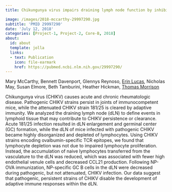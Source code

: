 ```yaml
---
title: Chikungunya virus impairs draining lymph node function by inhibiting HEV-mediated lymphocyte recruitment

image: /images/2018-mccarthy-29997290.jpg
subtitle: 'PMID 29997290'
date: 'July 12, 2018'
categories: [Project-1, Project-2, Core-B, 2018]
about:
  id: about
  template: jolla
  links:
  - text: Publication
    icon: file-earmark
    href: https://pubmed.ncbi.nlm.nih.gov/29997290/
---
```


Mary McCarthy, Bennett Davenport, Glennys Reynoso, [Erin Lucas](http://orcid.org/0000-0001-7705-2069), Nicholas May, Susan Elmore, Beth Tamburini, Heather Hickman, [Thomas Morrison](https://scholar.google.com/citations?user=ljkm0eMAAAAJ&hl=en&oi=ao)

Chikungunya virus (CHIKV) causes acute and chronic rheumatologic disease. Pathogenic CHIKV strains persist in joints of immunocompetent mice, while the attenuated CHIKV strain 181/25 is cleared by adaptive immunity. We analyzed the draining lymph node (dLN) to define events in lymphoid tissue that may contribute to CHIKV persistence or clearance. Acute 181/25 infection resulted in dLN enlargement and germinal center (GC) formation, while the dLN of mice infected with pathogenic CHIKV became highly disorganized and depleted of lymphocytes. Using CHIKV strains encoding ovalbumin-specific TCR epitopes, we found that lymphocyte depletion was not due to impaired lymphocyte proliferation. Instead, the accumulation of naive lymphocytes transferred from the vasculature to the dLN was reduced, which was associated with fewer high endothelial venule cells and decreased CCL21 production. Following NP-OVA immunization, NP-specific GC B cells in the dLN were decreased during pathogenic, but not attenuated, CHIKV infection. Our data suggest that pathogenic, persistent strains of CHIKV disable the development of adaptive immune responses within the dLN.
